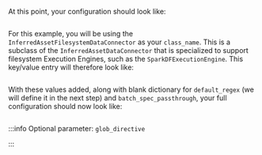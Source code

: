 
<TipInferredDataConnectorOverview />

<PartNameTheDataConnector data_connector_name="version-0.18 name_of_my_inferred_data_connector" />

At this point, your configuration should look like:

```python title="Python" name="version-0.18 spark Data Source configuration up to adding an empty inferred data connector"
```

<PartDataConnectorKeysOverview data_connector_type="InferredAssetFilesystemDataConnector" data_connector_name="version-0.18 name_of_my_inferred_data_connector" runtime={false} batch_spec_passthrough={true} glob_directive={true} />

For this example, you will be using the `InferredAssetFilesystemDataConnector` as your `class_name`.  This is a subclass of the `InferredAssetDataConnector` that is specialized to support filesystem Execution Engines, such as the `SparkDFExecutionEngine`.  This key/value entry will therefore look like:

```python title="Python" name="version-0.18 inferred data connector define class_name as InferredAssetFilesystemDataConnector"
```

<TipCustomDataConnectorModuleName />

<PartFilesystemBaseDirectory />

With these values added, along with blank dictionary for `default_regex` (we will define it in the next step) and `batch_spec_passthrough`, your full configuration should now look like:

```python title="Python" name="version-0.18 inferred spark datasource_config up to adding empty default_regex and batch_spec_passthrough dictionaries"
```
:::info Optional parameter: `glob_directive`

<PartGlobDirectiveDetails />

:::